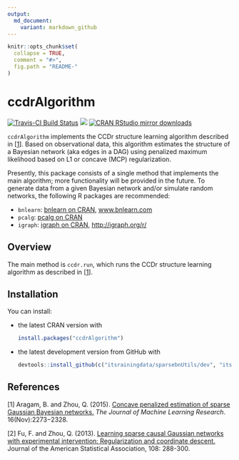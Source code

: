 ```yaml
---
output:
  md_document:
    variant: markdown_github
---
```


```r
knitr::opts_chunk$set(
  collapse = TRUE,
  comment = "#>",
  fig.path = "README-"
)
```

# ccdrAlgorithm

[![Travis-CI Build Status](https://travis-ci.org/itsrainingdata/ccdrAlgorithm.svg?branch=master)](https://travis-ci.org/itsrainingdata/ccdrAlgorithm)
[![](http://www.r-pkg.org/badges/version/ccdrAlgorithm)](http://www.r-pkg.org/pkg/ccdrAlgorithm)
[![CRAN RStudio mirror downloads](http://cranlogs.r-pkg.org/badges/ccdrAlgorithm)](http://www.r-pkg.org/pkg/ccdrAlgorithm)


`ccdrAlgorithm` implements the CCDr structure learning algorithm described in \[[1](#references)\]. Based on observational data, this algorithm estimates the structure of a Bayesian network (aka edges in a DAG) using penalized maximum likelihood based on L1 or concave (MCP) regularization.

Presently, this package consists of a single method that implements the main algorithm; more functionality will be provided in the future. To generate data from a given Bayesian network and/or simulate random networks, the following R packages are recommended:

- `bnlearn`: [bnlearn on CRAN](https://cran.r-project.org/package=bnlearn), [www.bnlearn.com](http://www.bnlearn.com)
- `pcalg`: [pcalg on CRAN](https://cran.r-project.org/package=pcalg)
- `igraph`: [igraph on CRAN](https://cran.r-project.org/package=igraph), [http://igraph.org/r/](http://igraph.org/r/)

## Overview

The main method is `ccdr.run`, which runs the CCDr structure learning algorithm as described in \[[1](#references)\].

## Installation

You can install:

* the latest CRAN version with

    ```R
    install.packages("ccdrAlgorithm")
    ````

* the latest development version from GitHub with

    ```R
    devtools::install_github(c("itsrainingdata/sparsebnUtils/dev", "itsrainingdata/ccdrAlgorithm/dev"))
    ```

## References

\[1\] Aragam, B. and Zhou, Q. (2015). [Concave penalized estimation of sparse Gaussian Bayesian networks.](http://jmlr.org/papers/v16/aragam15a.html) _The Journal of Machine Learning Research_. 16(Nov):2273−2328. 

\[2\] Fu, F. and Zhou, Q. (2013). [Learning sparse causal Gaussian networks with experimental intervention: Regularization and coordinate descent.](http://amstat.tandfonline.com/doi/abs/10.1080/01621459.2012.754359) Journal of the American Statistical Association, 108: 288-300.

